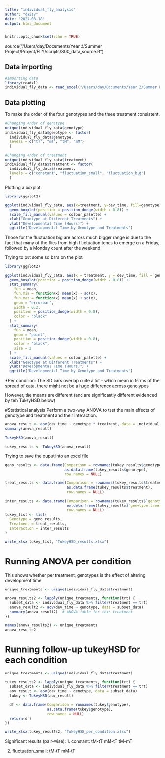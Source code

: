 ```yaml
---
title: "individual_fly_analysis"
author: "daisy"
date: "2025-08-18"
output: html_document
---
```


```r
knitr::opts_chunk$set(echo = TRUE)
```

source("/Users/day/Documents/Year 2/Summer Project/Project/FLY/scripts/S00_data_source.R")

## Data importing

```r
#Importing data 
library(readxl)
individual_fly_data <- read_excel("/Users/day/Documents/Year 2/Summer Project/Project/FLY/data/individual_fly_data.xlsx")
```

## Data plotting
To make the order of the four genotypes and the three treatment consistent.
```r
#Changing order of genotype
unique(individual_fly_data$genotype)
individual_fly_data$genotype <- factor(
  individual_fly_data$genotype,
  levels = c("tT", "mT", "tM", "mM")
  )

#Changing order of treatment
unique(individual_fly_data$treatment)
individual_fly_data$treatment <- factor(
  individual_fly_data$treatment,
  levels = c("constant", "fluctuation_small", "fluctuation_big")
  )

```

Plotting a boxplot:
```r
library(ggplot2)

ggplot(individual_fly_data, aes(x=treatment, y=dev_time, fill=genotype)) +
  geom_boxplot(position = position_dodge(width = 0.8)) +
  scale_fill_manual(values = colour_palette) + 
  xlab("Genotype at Different Treatments") +
  ylab("Developmental Time (Hours)") +
  ggtitle("Developmental Time by Genotype and Treatments")

```
Those for the fluctuation big are across much bigger range is due to the fact that many of the flies from high fluctuation tends to emerge on a Friday, followed by a Monday count after the weekend.

Trying to put some sd bars on the plot:
```r
library(ggplot2)

ggplot(individual_fly_data, aes(x = treatment, y = dev_time, fill = genotype)) +
  geom_boxplot(position = position_dodge(width = 0.8)) +
  stat_summary(
    fun = mean,
    fun.min = function(x) mean(x) - sd(x),
    fun.max = function(x) mean(x) + sd(x),
    geom = "errorbar",
    width = 0.2,
    position = position_dodge(width = 0.8),
    color = "black"
  ) +
  stat_summary(
    fun = mean,
    geom = "point",
    position = position_dodge(width = 0.8),
    color = "black",
    size = 2
  ) +
  scale_fill_manual(values = colour_palette) +
  xlab("Genotype at Different Treatments") +
  ylab("Developmental Time (Hours)") +
  ggtitle("Developmental Time by Genotype and Treatments")

```

*Per condition:
The SD bars overlap quite a lot - which mean in terms of the spread of data, there might not be a huge difference across genotypes

However, the means are different (and are significantly different evidenced by teh TukeyHSD below)


#Statistical analysis
Perform a two-way ANOVA to test the main effects of genotype and treatment and their interaction.
```r
anova_result <- aov(dev_time ~ genotype * treatment, data = individual_fly_data)
summary(anova_result)

TukeyHSD(anova_result)

tukey_results <- TukeyHSD(anova_result)
```

Trying to save the ouput into an excel file
```r
geno_results <- data.frame(Comparison = rownames(tukey_results$genotype),
                           as.data.frame(tukey_results$genotype),
                           row.names = NULL)

treat_results <- data.frame(Comparison = rownames(tukey_results$treatment),
                            as.data.frame(tukey_results$treatment),
                            row.names = NULL)

inter_results <- data.frame(Comparison = rownames(tukey_results$`genotype:treatment`),
                            as.data.frame(tukey_results$`genotype:treatment`),
                            row.names = NULL)
tukey_list <- list(
  Genotype = geno_results,
  Treatment = treat_results,
  Interaction = inter_results
)

write_xlsx(tukey_list, "TukeyHSD_results.xlsx")


```

# Running ANOVA per condition 
This shows whether per treatment, genotypes is the effect of altering development time

```r

unique_treatments <- unique(individual_fly_data$treatment)

anova_results2 <- lapply(unique_treatments, function(trt) {
  subset_data <- individual_fly_data %>% filter(treatment == trt)
  anova_result2 <- aov(dev_time ~ genotype, data = subset_data)
  summary(anova_result2)  # ANOVA table for this treatment
})

names(anova_results2) <- unique_treatments
anova_results2

```
# Running follow-up tukeyHSD for each condition
```r

unique_treatments <- unique(individual_fly_data$treatment)

tukey_results2 <- lapply(unique_treatments, function(trt) {
  subset_data <- individual_fly_data %>% filter(treatment == trt)
  aov_result <- aov(dev_time ~ genotype, data = subset_data)
  tukey <- TukeyHSD(aov_result)
  
  df <- data.frame(Comparison = rownames(tukey$genotype),
                   as.data.frame(tukey$genotype),
                   row.names = NULL)
  return(df)
})

write_xlsx(tukey_results2, "TukeyHSD_per_condition.xlsx")

```

Significant results (pair-wise):
1. constant:
tM-tT
mM-tT
tM-mT

2. fluctuation_small:
tM-tT
mM-tT

